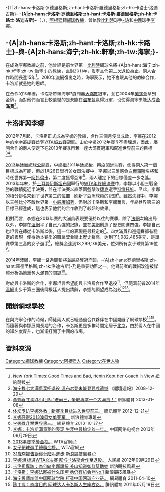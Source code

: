 -{T|zh-hans:卡洛斯·罗德里格斯;zh-hant:卡洛斯·羅德里格斯;zh-hk:卡路士·洛迪古斯}-
{{noteTA
|G1=Tennis
|}}
'''-{A|zh-hans:卡洛斯·罗德里格斯;zh-hant:卡洛斯·羅德里格斯;zh-hk:卡路士·洛迪古斯}-'''（{{lang-en|Carlos Rodriguez}}，{{bd|1964年|1月1日|catIdx=Rodriguez, Carlos}}），[[阿根廷|阿根廷]]籍[[網球|網球]][[教練|教練]]，曾執教[[比利時|比利時]]球手[[賈斯汀·海寧|-{A]]和[[中華人民共和國|中國]]球手[[李娜_(網球運動員)|李娜]]。

== -{A|zh-hans:卡洛斯;zh-hant:卡洛斯;zh-hk:卡路士}-與-{A|zh-hans:海宁;zh-hk:軒寧;zh-tw:海寧;}- ==
在成為李娜教練之前，他曾經是前世界第一[[比利時|比利時]]網球名將-{A|zh-hans:海宁;zh-hk:軒寧;zh-tw:海寧;}-的教練，直到2011年，海寧宣佈第二次[[退役|退役]]為止，兩人合作時間長達15年<ref>[http://www.nytimes.com/2010/01/23/sports/tennis/23tennis.html New York Times: Good Times and Bad, Henin Kept Her Coach in View] {{Wayback|url=http://www.nytimes.com/2010/01/23/sports/tennis/23tennis.html |date=20141221193312 }}紐約時報</ref>。2010年[[2010年澳洲網球公開賽女子單打比賽|澳網]]復出之時，海寧表示，她不會跟其他的教練合作，卡洛斯就是她的恩師。

在合作的15年裡，卡洛斯帶領海寧7度問鼎[[網球大滿貫|大滿貫]]冠軍，並在2004年[[2004年夏季奧林匹克運動會網球比賽|奧運會]]拿到金牌，而對他們而言比較遺憾的是未能在[[溫布頓網球錦標賽|溫布頓]]贏得冠軍，也使得海寧未能达成'''金滿貫'''<ref>[http://sports.titan24.com/tennis/08-12-29/157192.html 海宁携七大满贯奖杯退役 温布尔登未能登顶成遗憾 ] {{Wayback|url=http://sports.titan24.com/tennis/08-12-29/157192.html |date=20131102133405 }}《體壇週報》2008-12-29</ref>。
== 卡洛斯與李娜 ==
2012年7月起，卡洛斯正式成為李娜的教練，合作三個月便出成效，李娜在2012年的[[辛辛那提大師賽|辛辛那提賽]]首奪[[女子網球聯合會#賽事類型|WTA超五賽]]冠軍。由於李娜2012年賽季不盡理想，因此，展開合作的兩人便定下在2013年賽季再奪一座大滿貫冠軍和闖進世界前三的目標<ref>[http://sports.163.com/13/0108/09/8KMH7RRK00051CDG.html  李娜首胜谈2013目标“进前三，争取再拿一个大满贯！” ] {{Wayback|url=http://sports.163.com/13/0108/09/8KMH7RRK00051CDG.html |date=20131102194936 }}網易體育  2013-01-08</ref><ref>[http://sports.qq.com/a/20121221/000188.htm  体坛专访李娜外教：新赛季目标进入世界前三。 ] {{Wayback|url=http://sports.qq.com/a/20121221/000188.htm |date=20131103093247 }}騰訊體育 2012-12-21</ref>。

[[2013年澳洲網球公開賽|2013年澳洲網球公開賽]]，李娜繼2011年[[2011年澳洲網球公開賽女子單打比賽|澳網]]後，再度闖進決賽，使得兩人第一個目標成為可能，但於1月26日舉行的女單決賽中，李娜以三盤憾負[[白俄羅斯|白俄羅斯]]名將和時任世界第一[[維多利亞·阿扎倫卡|阿扎倫卡]]，第二度獲得亞軍<ref>[http://sports.sina.com.cn/video/o/t/ausopen13lina/#96031898 李娜获得2013澳网女单亚军。] {{Wayback|url=http://sports.sina.com.cn/video/o/t/ausopen13lina/#96031898 |date=20131102165554 }}新浪體育專題</ref>，兩人離定下的目標僅差一步之遙。2013年年末，於[[土耳其|土耳其]][[伊斯坦布爾|伊斯坦布爾]]舉行的[[WTA|WTA]][[2013年WTA巡迴賽錦標賽|年終總決賽]]中，李娜以小組三戰全勝的戰績挺近半決賽，並在半決賽以直落兩盤擊敗[[捷克|捷克]]選手[[佩特拉·科维托娃|科维托娃]]。至此，李娜的積分排名來到了世界第三的位置，刷新了亞洲球員的記錄<ref>[http://sports.163.com/13/1027/11/9C6L0P7B00051C8U.html 李娜晋升至世界第三。] {{Wayback|url=http://sports.163.com/13/1027/11/9C6L0P7B00051C8U.html |date=20131102194547 }}網易體育 2013-10-27</ref>。雖然決賽中，李娜以三盤比分不敵世界第一[[塞雷娜·威廉姆斯|小威廉姆斯]]，但對於卡洛斯和李娜而言，年終世界第三的目標已經達成，這也表示他們的合作收到了較好的效果。

相對而言，李娜在2013年賽的大滿貫表現要優於以往的賽季，除了[[2013年法國網球公開賽女子單打比賽|法網]]次輪出局以外，李娜在[[2013年溫布頓網球錦標賽|溫網]]平了自己八強的記錄，並在[[2013年美國網球公開賽女子單打比賽|美網]]創造了歷史闖進四強。李娜自己也坦言在師從卡洛斯以後，這一年的表現是最穩定的<ref>[http://sports.cntv.cn/2013/09/29/ARTI1380454241430984.shtml  李娜：卡洛斯满意我的表现 生涯中最稳定的一年。 ] {{Wayback|url=http://sports.cntv.cn/2013/09/29/ARTI1380454241430984.shtml |date=20131102103504 }}中国网络电视台 2013年09月29日</ref>。四大滿貫和巡迴賽都有穩定的表現，使得她本賽季的職業獎金衝上歷史新高，达到了3,982,485美元，是單賽季第三高的女子選手<ref>[http://www.wtatennis.com/SEWTATour-Archive/Rankings_Stats/All_YTD_Prize_Money.pdf 2013年賽季獎金榜。] {{Wayback|url=http://www.wtatennis.com/SEWTATour-Archive/Rankings_Stats/All_YTD_Prize_Money.pdf |date=20161224112125 }}WTA官網</ref>，總獎金達到13,299,189美元，位列所有女子球員第19位<ref>[http://www.wtatennis.com/SEWTATour-Archive/Rankings_Stats/Millionaires.pdf  女子網球選手總獎金榜。] {{Wayback|url=http://www.wtatennis.com/SEWTATour-Archive/Rankings_Stats/Millionaires.pdf |date=20110626054231 }}WTA官網</ref>。

[[2014年澳洲網球公開賽女子單打比賽|2014年澳網]]，李娜一路過關斬將並最終奪冠而回，-{A|zh-hans:罗德里格斯;zh-hant:羅德里格斯;zh-hk:洛迪古斯}-乃是重要功臣之一。他對前者的戰術改造被媒體分析為她重奪大滿貫的關鍵<ref>[http://sports.sina.com.cn/t/2014-01-26/01216997450.shtml 31歲李娜告訴你什​​麼叫進步] {{Wayback|url=http://sports.sina.com.cn/t/2014-01-26/01216997450.shtml |date=20140202193526 }}新浪競技風暴</ref>。

對於與卡洛斯的合作，李娜坦言希望能與卡洛斯合作至退役<ref>[http://sports.people.com.cn/n/2012/0929/c22176-19153696.html   李娜:目标进WTA总决赛 盼与卡洛斯合作至退役。] {{Wayback|url=http://sports.people.com.cn/n/2012/0929/c22176-19153696.html |date=20130123112048 }}人民網 2012年09月29日</ref>，但隨着前者[[2014年溫布頓網球錦標賽女子單打比賽|2014年溫網]]止步于第三圈後阿根廷人提出請辭，李娜的願望成為泡影<ref>[http://sports.sina.com.cn/t/2014-07-28/21317270562.shtml 卡洛斯專訪：為何向李娜請辭 姜山知道如何幫助她] {{Wayback|url=http://sports.sina.com.cn/t/2014-07-28/21317270562.shtml |date=20140809151534 }}新浪競技風暴</ref><ref>[http://sports.sina.com.cn/t/2014-07-29/17537271531.shtml 卡洛斯：李娜法网被什么压垮 她仍有机会登No.1] {{Wayback|url=http://sports.sina.com.cn/t/2014-07-29/17537271531.shtml |date=20140802042502 }}新浪競技風暴</ref>。

== 開辦網球學校 ==
在與海寧合作的時候，師徒兩人就已經通過合作夥伴在中國開辦了網球學校<ref>[http://sports.163.com/11/0410/18/71A4PDNS00051CDG.html 海宁恩师加盟中国网球学院 打造中国网球产业链。 ] {{Wayback|url=http://sports.163.com/11/0410/18/71A4PDNS00051CDG.html |date=20131102194854 }}網易體育 2011-04-10</ref><ref>[http://sports.qq.com/a/20110719/000604.htm 陈丁睿：态度目的 网球达人卡洛斯人生座右铭。 ] {{Wayback|url=http://sports.qq.com/a/20110719/000604.htm |date=20131103093546 }}騰訊體育 2011年07月19日</ref>。而隨著與李娜展開長期的合作，卡洛斯更是多數時間定居于[[北京|北京]]，由於兩人在中國的知名度骤升，也漸漸打開了中國的市場。

== 資料來源 ==
{{Portal|網球|Tennis_ball.svg}}
{{Reflist|2}}

[[Category:網球教練|Category:網球教練]]
[[Category:阿根廷人|Category:阿根廷人]]
[[Category:在世人物|Category:在世人物]]
{{李娜}}